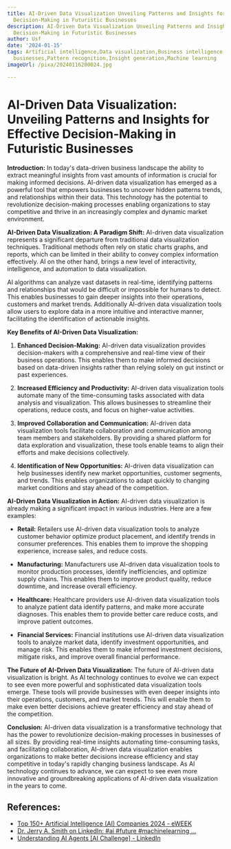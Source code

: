 ```yaml
---
title: AI-Driven Data Visualization Unveiling Patterns and Insights for Effective
  Decision-Making in Futuristic Businesses
description: AI-Driven Data Visualization Unveiling Patterns and Insights for Effective
  Decision-Making in Futuristic Businesses
author: Usf
date: '2024-01-15'
tags: Artificial intelligence,Data visualization,Business intelligence,Decision-making,Futuristic
  businesses,Pattern recognition,Insight generation,Machine learning
imageUrl: /pixa/20240116200024.jpg

---
```

# AI-Driven Data Visualization: Unveiling Patterns  and  Insights for Effective Decision-Making in Futuristic Businesses

**Introduction:**
In today's data-driven business landscape the ability to extract meaningful insights from vast amounts of  information is crucial for making  informed decisions.  AI-driven data visualization has emerged as a powerful tool that empowers businesses to uncover hidden patterns trends, and relationships within their data. This technology has  the potential  to revolutionize decision-making processes enabling organizations to stay competitive and thrive in an increasingly complex and  dynamic market  environment.

**AI-Driven Data Visualization: A Paradigm Shift:**
AI-driven data visualization represents a significant departure from traditional  data visualization  techniques. Traditional methods often rely on  static charts  graphs, and  reports, which can be limited in their ability to  convey complex  information effectively. AI on the other  hand, brings  a new  level of interactivity, intelligence,  and automation to data visualization.

AI algorithms can analyze vast datasets in real-time, identifying patterns and relationships that  would be difficult or impossible for humans to detect. This enables businesses to gain  deeper insights into their operations, customers and market trends. Additionally AI-driven data visualization tools  allow users to explore data in a more intuitive and interactive manner, facilitating the identification of actionable insights.

**Key Benefits  of AI-Driven Data Visualization:**

1. **Enhanced Decision-Making:** AI-driven data visualization provides decision-makers with a comprehensive and real-time view of their business operations. This enables them to make informed decisions based on data-driven insights rather than relying solely on gut instinct or past experiences.

2. **Increased Efficiency and Productivity:** AI-driven data visualization tools automate many of the time-consuming tasks associated with data analysis and visualization. This  allows businesses to streamline their  operations, reduce costs, and focus on higher-value activities.

3. **Improved Collaboration and Communication:** AI-driven data visualization tools facilitate collaboration and communication  among team members and stakeholders. By providing a shared platform for data exploration and visualization,  these tools enable teams to align their efforts and make decisions  collectively.

4. **Identification  of New Opportunities:** AI-driven data visualization can help businesses  identify  new  market  opportunities, customer segments, and trends. This enables organizations to adapt quickly to changing market conditions and stay ahead of the competition.

**AI-Driven Data Visualization in Action:**
AI-driven data visualization is already making a significant impact in various industries. Here are a few examples:

- **Retail:**  Retailers use AI-driven data visualization tools to analyze customer behavior optimize product placement, and identify  trends in consumer preferences. This enables them to improve the shopping experience, increase sales, and reduce costs.

- **Manufacturing:**  Manufacturers use AI-driven data visualization tools to monitor production processes, identify  inefficiencies, and optimize supply chains. This enables them to  improve product quality,  reduce downtime, and increase overall efficiency.

- **Healthcare:** Healthcare providers  use AI-driven data visualization tools  to analyze patient data identify  patterns, and make more  accurate diagnoses. This enables them to  provide better care reduce costs, and improve  patient  outcomes.

- **Financial Services:** Financial institutions use AI-driven data visualization tools to analyze market data, identify investment opportunities, and  manage risk. This  enables them to make informed investment decisions, mitigate risks, and improve overall financial  performance.

**The Future of AI-Driven  Data Visualization:**
The future of AI-driven data visualization is  bright. As AI technology continues to  evolve we can expect to see even more powerful and sophisticated data visualization tools emerge. These tools will provide businesses with even deeper insights into their operations, customers, and market trends. This will enable them to make even  better decisions achieve greater  efficiency and stay ahead of the competition.

**Conclusion:**
AI-driven data visualization is  a  transformative technology that  has the power to revolutionize decision-making processes in businesses of all sizes. By providing real-time insights automating time-consuming tasks, and facilitating collaboration, AI-driven  data visualization enables organizations to make better decisions increase efficiency and stay competitive in today's  rapidly changing business landscape. As AI technology continues to advance, we can expect  to see even more  innovative and groundbreaking applications of AI-driven data visualization in the years to  come.

## References:
- [Top 150+ Artificial Intelligence (AI) Companies 2024 - eWEEK](https://www.eweek.com/artificial-intelligence/ai-companies/)
- [Dr. Jerry A. Smith on LinkedIn: #ai #future #machinelearning ...](https://www.linkedin.com/posts/drjerryasmith_ai-future-machinelearning-activity-7083788666774380544-qHd1?trk=public_profile_share_view)
- [Understanding AI Agents [AI Challenge] - LinkedIn](https://www.linkedin.com/pulse/understanding-ai-agents-challenge-iwo-szapar-epqmf?trk=public_post)
